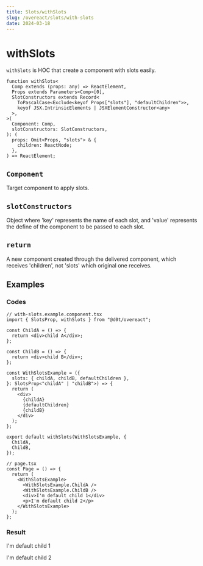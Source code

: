 ```yaml
---
title: Slots/withSlots
slug: /overeact/slots/with-slots
date: 2024-03-18
---
```



# withSlots

`withSlots` is HOC that create a component with slots easily.

```tsx
function withSlots<
  Comp extends (props: any) => ReactElement,
  Props extends Parameters<Comp>[0],
  SlotConstructors extends Record<
    ToPascalCase<Exclude<keyof Props["slots"], "defaultChildren">>,
    keyof JSX.IntrinsicElements | JSXElementConstructor<any>
  >,
>(
  Component: Comp,
  slotConstructors: SlotConstructors,
): (
  props: Omit<Props, "slots"> & {
    children: ReactNode;
  },
) => ReactElement;
```

## `Component`

Target component to apply slots.

## `slotConstructors`

Object where 'key' represents the name of each slot,
and 'value' represents the define of the component
to be passed to each slot.

## `return`

A new component created through the delivered component,
which receives 'children', not 'slots' which original one receives.

## Examples

### Codes

```tsx
// with-slots.example.component.tsx
import { SlotsProp, withSlots } from "@d0t/overeact";

const ChildA = () => {
  return <div>child A</div>;
};

const ChildB = () => {
  return <div>child B</div>;
};

const WithSlotsExample = ({
  slots: { childA, childB, defaultChildren },
}: SlotsProp<"childA" | "childB">) => {
  return (
    <div>
      {childA}
      {defaultChildren}
      {childB}
    </div>
  );
};

export default withSlots(WithSlotsExample, {
  ChildA,
  ChildB,
});
```

```tsx
// page.tsx
const Page = () => {
  return (
    <WithSlotsExample>
      <WithSlotsExample.ChildA />
      <WithSlotsExample.ChildB />
      <div>I'm default child 1</div>
      <p>I'm default child 2</p>
    </WithSlotsExample>
  );
};
```

### Result

<WithSlotsExample className="slots-example-root">
  <WithSlotsExample.ChildA />
  <WithSlotsExample.ChildB />
  <div>I'm default child 1</div>
  <p>I'm default child 2</p>
</WithSlotsExample>
